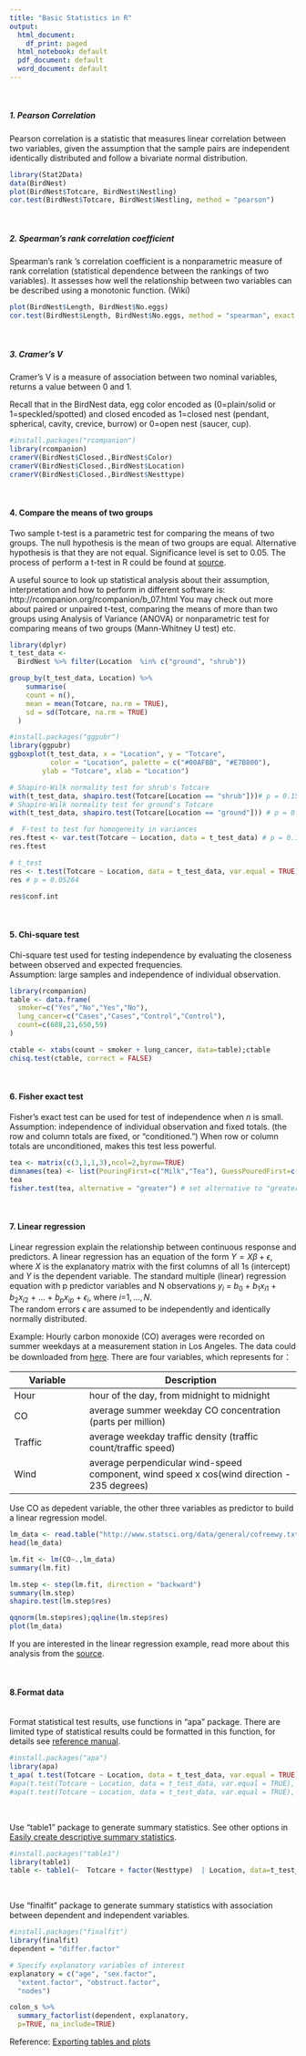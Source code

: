 ```yaml
---
title: "Basic Statistics in R"
output:
  html_document:
    df_print: paged
  html_notebook: default
  pdf_document: default
  word_document: default
---
```


<br />

##### 1. Pearson Correlation
Pearson correlation is a statistic that measures linear correlation between two variables, given the assumption that the sample pairs are independent identically distributed and follow a bivariate normal distribution.
```r
library(Stat2Data)
data(BirdNest) 
plot(BirdNest$Totcare, BirdNest$Nestling)
cor.test(BirdNest$Totcare, BirdNest$Nestling, method = "pearson")

```
<br />   

##### 2. Spearman's rank correlation coefficient
Spearman's rank 's correlation coefficient is a nonparametric measure of rank correlation (statistical dependence between the rankings of two variables). It assesses how well the relationship between two variables can be described using a monotonic function.  (Wiki)
```r
plot(BirdNest$Length, BirdNest$No.eggs)
cor.test(BirdNest$Length, BirdNest$No.eggs, method = "spearman", exact = F)

```
<br />   

##### 3. Cramer's V

Cramer's V is a measure of association between two nominal variables, returns a value between 0 and 1.

Recall that in the BirdNest data, egg color encoded as (0=plain/solid or 1=speckled/spotted) and closed encoded as
1=closed nest (pendant, spherical, cavity, crevice, burrow) or 0=open nest (saucer, cup).

```r
#install.packages("rcompanion")
library(rcompanion)
cramerV(BirdNest$Closed.,BirdNest$Color)
cramerV(BirdNest$Closed.,BirdNest$Location)
cramerV(BirdNest$Closed.,BirdNest$Nesttype)

```
<br />   

#### 4. Compare the means of two groups
Two sample t-test is a parametric test for comparing the means of two groups. The null hypothesis is the mean of two groups are equal. Alternative hypothesis is that they are not equal. Significance level is set to 0.05. The process of perform a t-test in R could be found at [source](http://www.sthda.com/english/wiki/unpaired-two-samples-t-test-in-r).

A useful source to look up statistical analysis about their assumption, interpretation and how to perform in different software is: http://rcompanion.org/rcompanion/b_07.html
You may check out more about paired or unpaired t-test, comparing the means of more than two groups using Analysis of Variance (ANOVA) or nonparametric test for comparing means of two groups (Mann-Whitney U test) etc.  

```r
library(dplyr)
t_test_data <- 
  BirdNest %>% filter(Location	%in% c("ground", "shrub")) 

group_by(t_test_data, Location) %>%
    summarise(
    count = n(),
    mean = mean(Totcare, na.rm = TRUE),
    sd = sd(Totcare, na.rm = TRUE)
  )

#install.packages("ggpubr")
library(ggpubr)
ggboxplot(t_test_data, x = "Location", y = "Totcare", 
          color = "Location", palette = c("#00AFBB", "#E7B800"),
        ylab = "Totcare", xlab = "Location")

# Shapiro-Wilk normality test for shrub's Totcare
with(t_test_data, shapiro.test(Totcare[Location == "shrub"]))# p = 0.1556
# Shapiro-Wilk normality test for ground's Totcare
with(t_test_data, shapiro.test(Totcare[Location == "ground"])) # p = 0.1502

#  F-test to test for homogeneity in variances
res.ftest <- var.test(Totcare ~ Location, data = t_test_data) # p = 0.1698
res.ftest

# t_test
res <- t.test(Totcare ~ Location, data = t_test_data, var.equal = TRUE)
res # p = 0.05264

res$conf.int

```
<br />   

#### 5. Chi-square test
Chi-square test used for testing independence by evaluating the closeness between observed and expected frequencies.   
Assumption: large samples and independence of individual observation.   

```r
library(rcompanion)
table <- data.frame(
  smoker=c("Yes","No","Yes","No"),
  lung_cancer=c("Cases","Cases","Control","Control"),
  count=c(688,21,650,59)
)

ctable <- xtabs(count ~ smoker + lung_cancer, data=table);ctable
chisq.test(ctable, correct = FALSE)

```
<br />

#### 6. Fisher exact test
Fisher’s exact test can be used for test of independence when $n$ is small.  
Assumption: independence of individual observation and fixed totals. (the row and column totals are fixed, or “conditioned.”) When row or column totals are unconditioned, makes this test less powerful.  

```r
tea <- matrix(c(3,1,1,3),ncol=2,byrow=TRUE)
dimnames(tea) <- list(PouringFirst=c("Milk","Tea"), GuessPouredFirst=c("Milk","Tea"))
tea
fisher.test(tea, alternative = "greater") # set alternative to "greater", "less", "two.sided" for one-sided or two-sided test

```
<br />   

#### 7. Linear regression
Linear regression explain the relationship between continuous response and predictors. A linear regression has an equation of the form $Y= X\beta +  \epsilon$, where $X$ is the explanatory matrix with the first columns of all 1s (intercept) and $Y$ is the dependent variable. The standard multiple (linear) regression equation with p predictor variables and N observations  $y_i$ = $b_0$ + $b_1 x_{i1}$ + $b_2 x_{i2}$ + ... + $b_p x_{ip}$ + $\epsilon_{i}$, where $i$=$1,...,N.$  
The random errors $\epsilon$ are assumed to be independently and identically normally distributed.  

Example: Hourly carbon monoxide (CO) averages were recorded on summer weekdays at a measurement station in Los Angeles. The data could be downloaded from [here](http://www.statsci.org/data/general/cofreewy.txt). There are four variables, which represents for：

| Variable        | Description                                    |
|-----------------|------------------------------------------------|
|Hour	|	hour of the day, from midnight to midnight  |
|CO	| average summer weekday CO concentration (parts per million) | 
|Traffic	|	average weekday traffic density (traffic count/traffic speed)  |
|Wind	|	average perpendicular wind-speed component,  wind speed x cos(wind direction - 235 degrees) |

Use CO as depedent variable, the other three variables as predictor to build a linear regression model.
```r
lm_data <- read.table("http://www.statsci.org/data/general/cofreewy.txt", header = T)
head(lm_data)

lm.fit <- lm(CO~.,lm_data)
summary(lm.fit)

lm.step <- step(lm.fit, direction = "backward")
summary(lm.step)
shapiro.test(lm.step$res)

qqnorm(lm.step$res);qqline(lm.step$res)
plot(lm_data)

```
If you are interested in the linear regression example, read more about this analysis from the [source](http://www.statsci.org/data/general/cofreewy.html).

<br /> 

#### 8.Format data
<br /> 
Format statistical test results, use functions in "apa" package. There are limited type of statistical results could be formatted in this function, for details see [reference manual](https://cran.r-project.org/web/packages/apa/apa.pdf).
```r
#install.packages("apa")
library(apa)
t_apa( t.test(Totcare ~ Location, data = t_test_data, var.equal = TRUE))
#apa(t.test(Totcare ~ Location, data = t_test_data, var.equal = TRUE), format = "docx") #format to docx
#apa(t.test(Totcare ~ Location, data = t_test_data, var.equal = TRUE), format = "latex") #format to latex


```
<br />  

Use "table1" package to generate summary statistics. See other options in [Easily create descriptive summary statistics](http://thatdatatho.com/2018/08/20/easily-create-descriptive-summary-statistic-tables-r-studio/).
```r
#install.packages("table1")
library(table1)
table <- table1(~  Totcare + factor(Nesttype)  | Location, data=t_test_data);table

```
<br /> 

Use "finalfit" package to generate summary statistics with association between dependent and independent variables.
```r
#install.packages("finalfit")
library(finalfit)
dependent = "differ.factor"

# Specify explanatory variables of interest
explanatory = c("age", "sex.factor", 
  "extent.factor", "obstruct.factor", 
  "nodes")

colon_s %>% 
  summary_factorlist(dependent, explanatory, 
  p=TRUE, na_include=TRUE)

```

Reference: 
[Exporting tables and plots](https://cran.r-project.org/web/packages/finalfit/vignettes/export.html)


